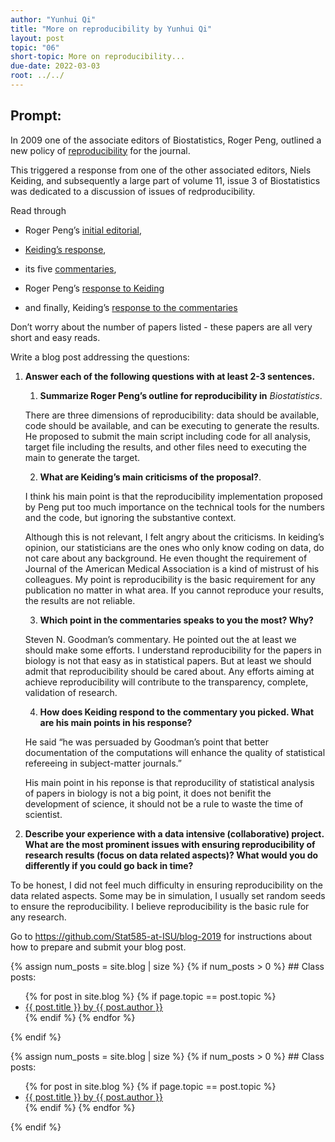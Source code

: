 ```yaml
---
author: "Yunhui Qi"
title: "More on reproducibility by Yunhui Qi"
layout: post
topic: "06"
short-topic: More on reproducibility...
due-date: 2022-03-03
root: ../../
---
```


## Prompt:

In 2009 one of the associate editors of Biostatistics, Roger Peng, outlined a new policy of [reproducibility](https://doi.org/10.1093/biostatistics/kxp014) for the journal. 

This triggered a response from one of the other associated editors, Niels Keiding, and subsequently a large part of volume 11, issue 3 of Biostatistics was dedicated to a discussion of issues of redproducibility. 


Read through 

- Roger Peng's [initial editorial](https://doi.org/10.1093/biostatistics/kxp014), 

- [Keiding's response](https://doi.org/10.1093/biostatistics/kxq033),

- its five [commentaries](https://academic.oup.com/biostatistics/issue/11/3),  

- Roger Peng's [response to Keiding](https://doi.org/10.1093/biostatistics/kxq032)

- and finally, Keiding's [response to the commentaries](https://doi.org/10.1093/biostatistics/kxq034)

Don't worry about the number of papers listed - these papers are all very short and easy reads. 


Write a blog post addressing the questions: 

1. **Answer each of the following questions with at least 2-3 sentences.**

    1. **Summarize Roger Peng's outline for reproducibility in** *Biostatistics*. 
    
   There are three dimensions of reproducibility: data should be available, code should be available, and can be executing to generate the results. He proposed to submit the main script including code for all analysis, target file including the results, and other files need to executing the main to generate the target.
   
  
       
  
    2. **What are Keiding's main criticisms of the proposal?**. 
    
     I think his main point is that the reproducibility implementation proposed by Peng put too much importance on the technical tools for the numbers and the code, but ignoring the substantive context.
   
   Although this is not relevant, I felt angry about the criticisms. In keiding's opinion, our statisticians are the ones who only know coding on data, do not care about any background. He even thought the requirement of  Journal of the American Medical Association is a kind of mistrust of his colleagues. My point is reproducibility is the basic requirement for any publication no matter in what area. If you cannot reproduce your results, the results are not reliable.
    
    3. **Which point in the commentaries speaks to you the most? Why?**
    
    Steven N. Goodman's commentary. He pointed out the at least we should make some efforts. I understand reproducibility for the papers in biology is not that easy as in statistical papers. But at least we should admit that reproducibility should be cared about. Any efforts aiming at achieve reproducibility will contribute to the transparency, complete, validation of research.
    
    
    
    4. **How does Keiding respond to the commentary you picked. What are his main points in his response?**
    
    He said "he was persuaded by Goodman's point that better documentation of the computations will enhance the quality of statistical refereeing in subject-matter journals."
    
    His main point in his reponse is that reproducility of statistical analysis of papers in biology is not a big point, it does not benifit the development of science, it should not be a rule to waste the time of scientist.
    
2. **Describe your experience with a data intensive (collaborative) project. What are the most prominent issues with ensuring reproducibility of research results (focus on data related aspects)? What would you do differently if you could go back in time?**

To be honest, I did not feel much difficulty in ensuring reproducibility on the data related aspects. Some may be in simulation, I usually set random seeds to ensure the reproducibility.  I believe reproducibility is the basic rule for any research. 


Go to [https://github.com/Stat585-at-ISU/blog-2019](https://github.com/Stat585-at-ISU/blog-2019) for instructions about how to prepare and submit your blog post.


{% assign num_posts = site.blog | size %}
{% if num_posts > 0 %}
## Class posts:

<ul>
{% for post in site.blog %}
  {% if page.topic == post.topic %}
  <li><a href="{{ post.url }}">{{ post.title }} by {{ post.author }}</a></li>
  {% endif %}
{% endfor %}
</ul>
{% endif %}



{% assign num_posts = site.blog | size %}
{% if num_posts > 0 %}
## Class posts:

<ul>
{% for post in site.blog %}
  {% if page.topic == post.topic %}
  <li><a href="{{ post.url }}">{{ post.title }} by {{ post.author }}</a></li>
  {% endif %}
{% endfor %}
</ul>
{% endif %}

